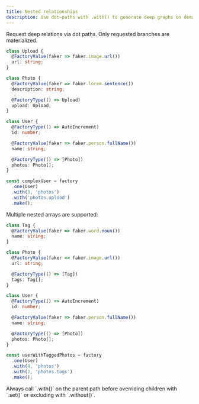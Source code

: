 ```yaml
---
title: Nested relationships
description: Use dot-paths with .with() to generate deep graphs on demand
---
```


Request deep relations via dot paths. Only requested branches are materialized.

```ts
class Upload {
  @FactoryValue(faker => faker.image.url())
  url: string;
}

class Photo {
  @FactoryValue(faker => faker.lorem.sentence())
  description: string;

  @FactoryType(() => Upload)
  upload: Upload;
}

class User {
  @FactoryType(() => AutoIncrement)
  id: number;

  @FactoryValue(faker => faker.person.fullName())
  name: string;

  @FactoryType(() => [Photo])
  photos: Photo[];
}

const complexUser = factory
  .one(User)
  .with(3, 'photos')
  .with('photos.upload')
  .make();
```

Multiple nested arrays are supported:

```ts
class Tag {
  @FactoryValue(faker => faker.word.noun())
  name: string;
}

class Photo {
  @FactoryValue(faker => faker.image.url())
  url: string;

  @FactoryType(() => [Tag])
  tags: Tag[];
}

class User {
  @FactoryType(() => AutoIncrement)
  id: number;

  @FactoryValue(faker => faker.person.fullName())
  name: string;

  @FactoryType(() => [Photo])
  photos: Photo[];
}

const userWithTaggedPhotos = factory
  .one(User)
  .with(4, 'photos')
  .with(2, 'photos.tags')
  .make();
```

<Callout>
  Always call `.with()` on the parent path before overriding children with `.set()` or excluding with `.without()`.
</Callout>
